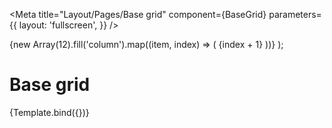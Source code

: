 

<Meta
  title="Layout/Pages/Base grid"
  component={BaseGrid}
  parameters={{
    layout: 'fullscreen',
  }}
/>

  <FullHeight>
    <Box bg="green.100" height="full">
      <BaseGrid
        gridTemplateRows={{
          xs: 'repeat(12, 1fr)',
          lg: '1fr',
        }}
        height="full"
        bg="red.200"
      >
        {new Array(12).fill('column').map((item, index) => (
          <GridItem key={index}>
            <Box bg="blue.200" h="100%">
              {index + 1}
            </Box>
          </GridItem>
        ))}
      </BaseGrid>
    </Box>
  </FullHeight>
);

# Base grid

<Canvas>
  <Story name="Base grid for XL layouts">{Template.bind({})}</Story>
</Canvas>
